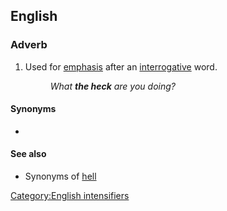 ==English==

===Adverb===
{{head|en|adverb}}
# {{lb|en|euphemism|}} Used for [[emphasis]] after an [[interrogative]] word.
#:''What '''the heck''' are you doing?''

====Synonyms====
* {{seeSynonyms|the dickens}}

====See also====
* Synonyms of [[hell#Synonyms|hell]]

[[Category:English intensifiers]]